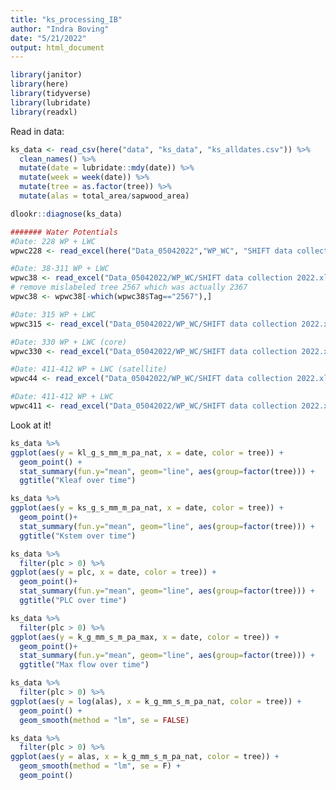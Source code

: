 ```yaml
---
title: "ks_processing_IB"
author: "Indra Boving"
date: "5/21/2022"
output: html_document
---
```


```r
library(janitor)
library(here)
library(tidyverse)
library(lubridate)
library(readxl)
```

Read in data: 
```r
ks_data <- read_csv(here("data", "ks_data", "ks_alldates.csv")) %>% 
  clean_names() %>% 
  mutate(date = lubridate::mdy(date)) %>% 
  mutate(week = week(date)) %>% 
  mutate(tree = as.factor(tree)) %>% 
  mutate(alas = total_area/sapwood_area) 

dlookr::diagnose(ks_data)
```

```r
####### Water Potentials 
#Date: 228 WP + LWC
wpwc228 <- read_excel(here("Data_05042022","WP_WC", "SHIFT data collection 2022.xlsx"), sheet="228 WP + LWC", skip=5, na = "NA") %>% as.data.frame()

#Date: 38-311 WP + LWC
wpwc38 <- read_excel("Data_05042022/WP_WC/SHIFT data collection 2022.xlsx",sheet="38-311 WP + LWC", skip=5, na = "NA")
# remove mislabeled tree 2567 which was actually 2367 
wpwc38 <- wpwc38[-which(wpwc38$Tag=="2567"),]

#Date: 315 WP + LWC
wpwc315 <- read_excel("Data_05042022/WP_WC/SHIFT data collection 2022.xlsx",sheet="315 WP + LWC", skip=5, na = "NA")

#Date: 330 WP + LWC (core)
wpwc330 <- read_excel("Data_05042022/WP_WC/SHIFT data collection 2022.xlsx",sheet="330 WP + LWC", skip=5, na = "NA")

#Date: 411-412 WP + LWC (satellite)
wpwc44 <- read_excel("Data_05042022/WP_WC/SHIFT data collection 2022.xlsx",sheet="44 WP + LWC", skip=5, na = "NA")

#Date: 411-412 WP + LWC
wpwc411 <- read_excel("Data_05042022/WP_WC/SHIFT data collection 2022.xlsx",sheet="411-412 WP + LWC", skip=5, na = "NA")


```


Look at it!

```r
ks_data %>% 
ggplot(aes(y = kl_g_s_mm_m_pa_nat, x = date, color = tree)) +
  geom_point() + 
  stat_summary(fun.y="mean", geom="line", aes(group=factor(tree))) +
  ggtitle("Kleaf over time")
```

```r
ks_data %>% 
ggplot(aes(y = ks_g_s_mm_m_pa_nat, x = date, color = tree)) +
  geom_point()+ 
  stat_summary(fun.y="mean", geom="line", aes(group=factor(tree))) +
  ggtitle("Kstem over time")
```

```r
ks_data %>% 
  filter(plc > 0) %>% 
ggplot(aes(y = plc, x = date, color = tree)) +
  geom_point()+ 
  stat_summary(fun.y="mean", geom="line", aes(group=factor(tree))) +
  ggtitle("PLC over time")
```

```r
ks_data %>% 
  filter(plc > 0) %>% 
ggplot(aes(y = k_g_mm_s_m_pa_max, x = date, color = tree)) +
  geom_point()+ 
  stat_summary(fun.y="mean", geom="line", aes(group=factor(tree))) +
  ggtitle("Max flow over time")
```

```r
ks_data %>% 
  filter(plc > 0) %>% 
ggplot(aes(y = log(alas), x = k_g_mm_s_m_pa_nat, color = tree)) +
  geom_point() +
  geom_smooth(method = "lm", se = FALSE)
```

```r
ks_data %>% 
  filter(plc > 0) %>% 
ggplot(aes(y = alas, x = k_g_mm_s_m_pa_nat, color = tree)) +
  geom_smooth(method = "lm", se = F) +
  geom_point() 
```